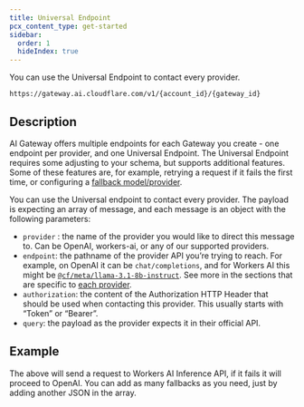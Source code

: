 ```yaml
---
title: Universal Endpoint
pcx_content_type: get-started
sidebar:
  order: 1
  hideIndex: true
---
```



You can use the Universal Endpoint to contact every provider.

`https://gateway.ai.cloudflare.com/v1/{account_id}/{gateway_id}`

## Description

AI Gateway offers multiple endpoints for each Gateway you create - one endpoint per provider, and one Universal Endpoint. The Universal Endpoint requires some adjusting to your schema, but supports additional features. Some of these features are, for example, retrying a request if it fails the first time, or configuring a [fallback model/provider](/ai-gateway/configuration/fallbacks/).

You can use the Universal endpoint to contact every provider. The payload is expecting an array of message, and each message is an object with the following parameters:

- `provider` : the name of the provider you would like to direct this message to. Can be OpenAI, workers-ai, or any of our supported providers.
- `endpoint`: the pathname of the provider API you’re trying to reach. For example, on OpenAI it can be `chat/completions`, and for Workers AI this might be [`@cf/meta/llama-3.1-8b-instruct`](/workers-ai/models/llama-3.1-8b-instruct/). See more in the sections that are specific to [each provider](/ai-gateway/providers/).
- `authorization`: the content of the Authorization HTTP Header that should be used when contacting this provider. This usually starts with “Token” or “Bearer”.
- `query`: the payload as the provider expects it in their official API.

## Example

<Render file="universal-gateway-example" />

The above will send a request to Workers AI Inference API, if it fails it will proceed to OpenAI. You can add as many fallbacks as you need, just by adding another JSON in the array.
